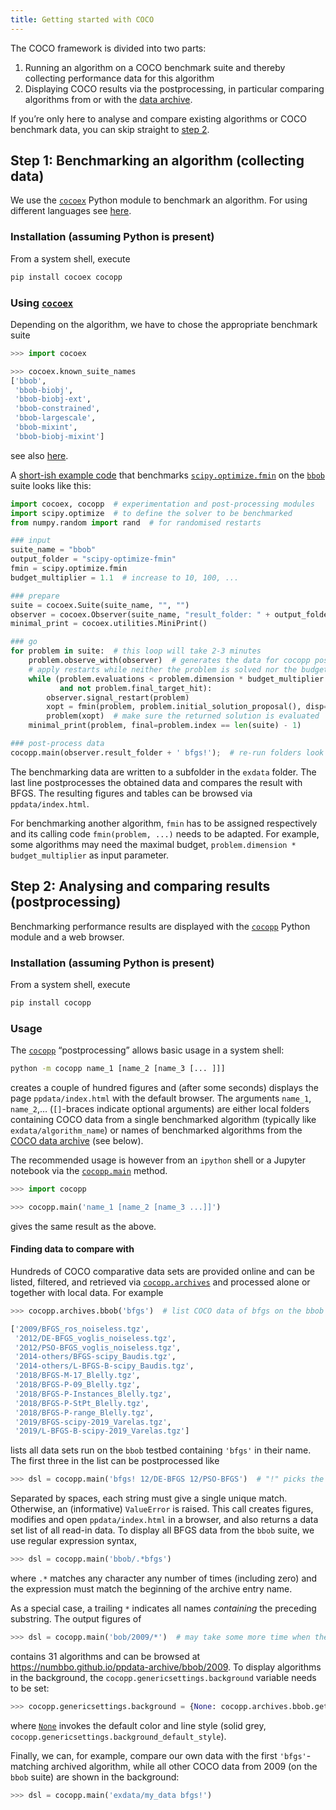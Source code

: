 ```yaml
---
title: Getting started with COCO
---
```


The COCO framework is divided into two parts:

1. Running an algorithm on a COCO benchmark suite and thereby collecting performance data for this algorithm
2. Displaying COCO results via the postprocessing, in particular comparing algorithms from or with the [data archive](/data-archive).

If you're only here to analyse and compare existing algorithms or COCO benchmark data, you can skip straight to [step 2](#step-2-analysing-and-comparing-results-postprocessing).


## Step 1: Benchmarking an algorithm (collecting data)

We use the [`cocoex`](https://pypi.org/project/cocoex) Python module to benchmark an algorithm.
For using different languages see [here](https://github.com/numbbo/coco).

### Installation (assuming Python is present)
From a system shell, execute

```sh
pip install cocoex cocopp
```

### Using [`cocoex`](https://numbbo.github.io/gforge/apidocs-cocoex)
Depending on the algorithm, we have to chose the appropriate benchmark suite

```python
>>> import cocoex

>>> cocoex.known_suite_names
['bbob',
 'bbob-biobj',
 'bbob-biobj-ext',
 'bbob-constrained',
 'bbob-largescale',
 'bbob-mixint',
 'bbob-biobj-mixint']
```

see also [here](https://numbbo.github.io/coco/testsuites).

A [short-ish example code](https://github.com/numbbo/coco/blob/development/code-experiments/build/python/example/example_experiment_for_beginners.py) that benchmarks [`scipy.optimize.fmin`](https://docs.scipy.org/doc/scipy/reference/generated/scipy.optimize.fmin.html) on the [`bbob`](https://numbbo.github.io/coco/testsuites/bbob) suite looks like this:


```python
import cocoex, cocopp  # experimentation and post-processing modules
import scipy.optimize  # to define the solver to be benchmarked
from numpy.random import rand  # for randomised restarts

### input
suite_name = "bbob"
output_folder = "scipy-optimize-fmin"
fmin = scipy.optimize.fmin
budget_multiplier = 1.1  # increase to 10, 100, ...

### prepare
suite = cocoex.Suite(suite_name, "", "")
observer = cocoex.Observer(suite_name, "result_folder: " + output_folder)
minimal_print = cocoex.utilities.MiniPrint()

### go
for problem in suite:  # this loop will take 2-3 minutes
    problem.observe_with(observer)  # generates the data for cocopp post-processing
    # apply restarts while neither the problem is solved nor the budget is exhausted
    while (problem.evaluations < problem.dimension * budget_multiplier
           and not problem.final_target_hit):
        observer.signal_restart(problem)
        xopt = fmin(problem, problem.initial_solution_proposal(), disp=False)
        problem(xopt)  # make sure the returned solution is evaluated
    minimal_print(problem, final=problem.index == len(suite) - 1)

### post-process data
cocopp.main(observer.result_folder + ' bfgs!');  # re-run folders look like "...-001" etc
```
The benchmarking data are written to a subfolder in the `exdata` folder.
The last line postprocesses the obtained data and compares the result with BFGS.
The resulting figures and tables can be browsed via `ppdata/index.html`.

For benchmarking another algorithm, `fmin` has to be assigned respectively and its calling code `fmin(problem, ...)` needs to be adapted.
For example, some algorithms may need the maximal budget, `problem.dimension * budget_multiplier` as input parameter.

## Step 2: Analysing and comparing results (postprocessing)

Benchmarking performance results are displayed with the [`cocopp`](https://pypi.org/project/cocopp) Python module and a web browser.

### Installation (assuming Python is present)

From a system shell, execute

```sh
pip install cocopp
```

### Usage

The [`cocopp`](https://pypi.org/project/cocopp) "postprocessing" allows basic usage in a system shell:

```sh
python -m cocopp name_1 [name_2 [name_3 [... ]]]
```

creates a couple of hundred figures and (after some seconds) displays the page `ppdata/index.html` with the default browser.
The arguments `name_1`, `name_2`,... (`[]`-braces indicate optional arguments) are either local folders containing COCO data from a single benchmarked algorithm (typically like `exdata/algorithm_name`) or names of benchmarked algorithms from the [COCO data archive](https://numbbo.github.io/data-archive) (see below).

The recommended usage is however from an `ipython` shell or a Jupyter notebook via the [`cocopp.main`](https://numbbo.github.io/gforge/apidocs-cocopp/cocopp.rungeneric.html#main) method.

```python
>>> import cocopp

>>> cocopp.main('name_1 [name_2 [name_3 ...]]')
```
gives the same result as the above.

#### Finding data to compare with
Hundreds of COCO comparative data sets are provided online and can be listed, filtered, and retrieved via [`cocopp.archives`](https://numbbo.github.io/gforge/apidocs-cocopp/cocopp.archiving.OfficialArchives.html) and processed alone or together with local data.
For example

```python
>>> cocopp.archives.bbob('bfgs')  # list COCO data of bfgs on the bbob suite

['2009/BFGS_ros_noiseless.tgz',
 '2012/DE-BFGS_voglis_noiseless.tgz',
 '2012/PSO-BFGS_voglis_noiseless.tgz',
 '2014-others/BFGS-scipy_Baudis.tgz',
 '2014-others/L-BFGS-B-scipy_Baudis.tgz',
 '2018/BFGS-M-17_Blelly.tgz',
 '2018/BFGS-P-09_Blelly.tgz',
 '2018/BFGS-P-Instances_Blelly.tgz',
 '2018/BFGS-P-StPt_Blelly.tgz',
 '2018/BFGS-P-range_Blelly.tgz',
 '2019/BFGS-scipy-2019_Varelas.tgz',
 '2019/L-BFGS-B-scipy-2019_Varelas.tgz']
 ```

lists all data sets run on the `bbob` testbed containing `'bfgs'` in their name.
The first three in the list can be postprocessed like

```python
>>> dsl = cocopp.main('bfgs! 12/DE-BFGS 12/PSO-BFGS')  # "!" picks the first match only
```

Separated by spaces, each string must give a single unique match. Otherwise, an (informative) `ValueError` is raised.
This call creates figures, modifies and open `ppdata/index.html` in a browser, and also returns a data set list of all read-in data.
To display all BFGS data from the `bbob` suite, we use regular expression syntax,

```python
>>> dsl = cocopp.main('bbob/.*bfgs')
```

where `.*` matches any character any number of times (including zero) and the expression must match the beginning of the archive entry name.

As a special case, a trailing `*` indicates all names _containing_ the preceding substring.
The output figures of

```python
>>> dsl = cocopp.main('bob/2009/*')  # may take some more time when these data are downloaded
```

contains 31 algorithms and can be browsed at [https://numbbo.github.io/ppdata-archive/bbob/2009](https://numbbo.github.io/ppdata-archive/bbob/2009).
To display algorithms in the background, the `cocopp.genericsettings.background` variable needs to be set:

```python
>>> cocopp.genericsettings.background = {None: cocopp.archives.bbob.get_all('2009/*')}  # may take some time when these data are downloaded
```
where [`None`](http://docs.python.org/library/constants.html#None) invokes the default color and line style (solid grey, `cocopp.genericsettings.background_default_style`).

Finally, we can, for example, compare our own data with the first `'bfgs'`-matching archived algorithm, while all other COCO data from 2009 (on the `bbob` suite) are shown in the background:

```python
>>> dsl = cocopp.main('exdata/my_data bfgs!')
```

